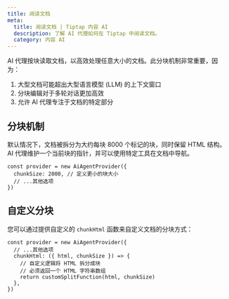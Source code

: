 ```yaml
---
title: 阅读文档
meta:
  title: 阅读文档 | Tiptap 内容 AI
  description: 了解 AI 代理如何在 Tiptap 中阅读文档。
  category: 内容 AI
---
```


AI 代理按块读取文档，以高效处理任意大小的文档。此分块机制非常重要，因为：

1. 大型文档可能超出大型语言模型 (LLM) 的上下文窗口
2. 分块编辑对于多轮对话更加高效
3. 允许 AI 代理专注于文档的特定部分

## 分块机制

默认情况下，文档被拆分为大约每块 8000 个标记的块，同时保留 HTML 结构。AI 代理维护一个当前块的指针，并可以使用特定工具在文档中导航。

```tsx
const provider = new AiAgentProvider({
  chunkSize: 2000, // 定义更小的块大小
  // ...其他选项
})
```

## 自定义分块

您可以通过提供自定义的 `chunkHtml` 函数来自定义文档的分块方式：

```tsx
const provider = new AiAgentProvider({
  // ...其他选项
  chunkHtml: ({ html, chunkSize }) => {
    // 自定义逻辑将 HTML 拆分成块
    // 必须返回一个 HTML 字符串数组
    return customSplitFunction(html, chunkSize)
  },
})
```